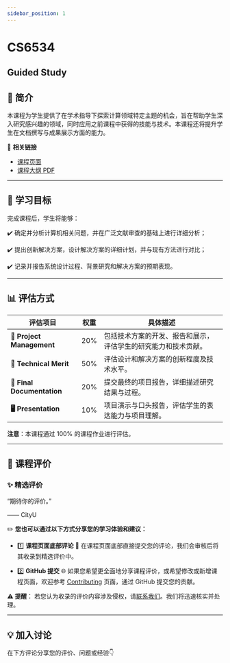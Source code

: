 ```yaml
---
sidebar_position: 1
---
```


# CS6534
## Guided Study

## **📘 简介**
本课程为学生提供了在学术指导下探索计算领域特定主题的机会，旨在帮助学生深入研究感兴趣的领域，同时应用之前课程中获得的技能与技术。本课程还将提升学生在文档撰写与成果展示方面的能力。

🔗 **相关链接**
- [课程页面](https://www.cityu.edu.hk/catalogue/pg/202425/course/CS6534.htm)
- [课程大纲 PDF](https://www.cityu.edu.hk/catalogue/pg/202425/course/CS6534.pdf)

---

## **🎯 学习目标**

完成课程后，学生将能够：

✔️ 确定并分析计算机相关问题，并在广泛文献审查的基础上进行详细分析；

✔️ 提出创新解决方案，设计解决方案的详细计划，并与现有方法进行对比；

✔️ 记录并报告系统设计过程、背景研究和解决方案的预期表现。

---

## **📊 评估方式**

| **评估项目**              | **权重** | **具体描述**                                                                                       |
|--------------------------|---------|---------------------------------------------------------------------------------------------------|
| **📝 Project Management** | 20%     | 包括技术方案的开发、报告和展示，评估学生的研究能力和技术贡献。                                      |
| **📄 Technical Merit**     | 50%     | 评估设计和解决方案的创新程度及技术水平。                                                           |
| **📄 Final Documentation** | 20%     | 提交最终的项目报告，详细描述研究结果与过程。                                                       |
| **🖥️ Presentation**         | 10%     | 项目演示与口头报告，评估学生的表达能力与项目理解。                                                 |

**注意**：本课程通过 100% 的课程作业进行评估。

---

## **💬 课程评价**

### ✨ **精选评价**
<div className={commentStyles.commentBox}>
    <p className={commentStyles.commentText}>
        “期待你的评价。”
    </p>
    <p className={commentStyles.commentAuthor}>—— CityU</p>
</div>

✏️ **您也可以通过以下方式分享您的学习体验和建议：**

- 1️⃣ **课程页面底部评论**
💬 在课程页面底部直接提交您的评论，我们会审核后将其收录到精选评价中。

- 2️⃣ **GitHub 提交**
🌐 如果您希望更全面地分享课程评价，或希望修改或新增课程页面，欢迎参考 [Contributing](https://penjc.github.io/cityU-navigator/contributing) 页面，通过 GitHub 提交您的贡献。

**⚠️ 提醒**：
若您认为收录的评价内容涉及侵权，请[联系我们](https://github.com/penjc/cityU-navigator/issues)。我们将迅速核实并处理。


---

## **💡 加入讨论**

在下方评论分享您的评价、问题或经验👇
<Utterances />